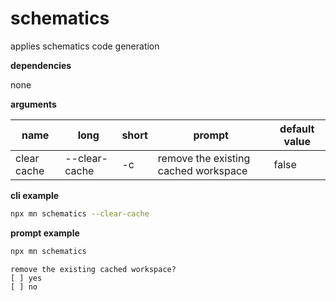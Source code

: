 # schematics

applies schematics code generation

**dependencies**

none

**arguments**

| name        | long          | short | prompt                               | default value |
| ----------- | ------------- | ----- | ------------------------------------ | ------------- |
| clear cache | --clear-cache | -c    | remove the existing cached workspace | false         |

**cli example**

```sh title="terminal"
npx mn schematics --clear-cache
```

**prompt example**

```sh title="terminal"
npx mn schematics
```

```
remove the existing cached workspace?
[ ] yes
[ ] no
```
